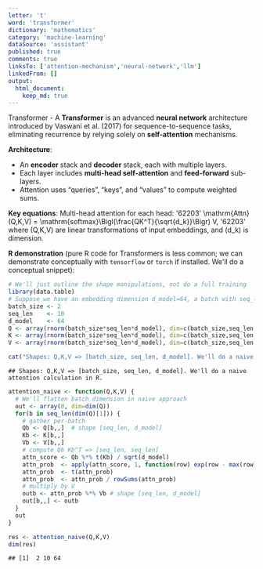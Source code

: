 ```yaml
---
letter: 't'
word: 'transformer'
dictionary: 'mathematics'
category: 'machine-learning'
dataSource: 'assistant'
published: true
comments: true
linksTo: ['attention-mechanism','neural-network','llm']
linkedFrom: []
output:
  html_document:
    keep_md: true
---
```




<a id="transformer">Transformer</a> - A **Transformer** is an advanced **neural network** architecture introduced by Vaswani et al. (2017) for sequence-to-sequence tasks, eliminating recurrence by relying solely on **self-attention** mechanisms.

**Architecture**:
- An **encoder** stack and **decoder** stack, each with multiple layers. 
- Each layer includes **multi-head self-attention** and **feed-forward** sub-layers.
- Attention uses “queries”, “keys”, and “values” to compute weighted sums.

**Key equations**:
Multi-head attention for each head:
'62203'
\mathrm{Attn}(Q,K,V) = \mathrm{softmax}\Bigl(\frac{QK^T}{\sqrt{d_k}}\Bigr) V,
'62203'
where \(Q,K,V\) are linear transformations of input embeddings, and \(d_k\) is dimension.

**R demonstration** (pure R code for Transformers is less common; we can demonstrate conceptually with `tensorflow` or `torch` if installed. We'll do a conceptual snippet):


``` r
# We'll just outline the shape manipulations, not do a full training
library(data.table)
# Suppose we have an embedding dimension d_model=64, a batch with seq_len=10
batch_size <- 2
seq_len    <- 10
d_model    <- 64
Q <- array(rnorm(batch_size*seq_len*d_model), dim=c(batch_size,seq_len,d_model))
K <- array(rnorm(batch_size*seq_len*d_model), dim=c(batch_size,seq_len,d_model))
V <- array(rnorm(batch_size*seq_len*d_model), dim=c(batch_size,seq_len,d_model))

cat("Shapes: Q,K,V => [batch_size, seq_len, d_model]. We'll do a naive attention calculation in R.\n")
```

```
## Shapes: Q,K,V => [batch_size, seq_len, d_model]. We'll do a naive attention calculation in R.
```

``` r
attention_naive <- function(Q,K,V) {
  # We'll flatten batch dimension in naive approach
  out <- array(0, dim=dim(Q))
  for(b in seq_len(dim(Q)[1])) {
    # gather per-batch
    Qb <- Q[b,,]  # shape [seq_len, d_model]
    Kb <- K[b,,]
    Vb <- V[b,,]
    # compute Qb Kb^T => [seq_len, seq_len]
    attn_score <- Qb %*% t(Kb) / sqrt(d_model)
    attn_prob  <- apply(attn_score, 1, function(row) exp(row - max(row))) # stable softmax row wise
    attn_prob  <- t(attn_prob)
    attn_prob  <- attn_prob / rowSums(attn_prob)
    # multiply by V
    outb <- attn_prob %*% Vb # shape [seq_len, d_model]
    out[b,,] <- outb
  }
  out
}

res <- attention_naive(Q,K,V)
dim(res)
```

```
## [1]  2 10 64
```

